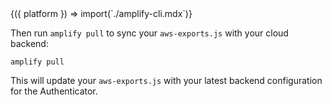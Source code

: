 
<Fragment>
  {({ platform }) => import(`./amplify-cli.mdx`)}
</Fragment>

Then run `amplify pull` to sync your `aws-exports.js` with your cloud backend:

```shell
amplify pull
```

This will update your `aws-exports.js` with your latest backend configuration for the Authenticator.
